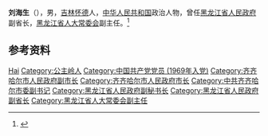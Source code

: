 {{Otheruses|other=名为刘海生的其他人物|刘海生}}

'''刘海生'''（{{bd|1949年|10月|}}），男，[[吉林|吉林]][[怀德|怀德]]人，[[中华人民共和国|中华人民共和国]]政治人物，曾任[[黑龙江省人民政府|黑龙江省人民政府]]副省长，[[黑龙江省人大常委会|黑龙江省人大常委会]]副主任。<ref>{{Cite web|title=黑龙江省人民政府副省长刘海生|url=http://finance.sina.com.cn/roll/20040203/2106617884.shtml|accessdate=2020-08-07|work=新浪网|archive-date=2004-11-29|archive-url=https://web.archive.org/web/20041129123335/http://finance.sina.com.cn/roll/20040203/2106617884.shtml|dead-url=no}}</ref>

== 参考资料 ==
{{reflist}}

{{中国人物小作品}}
{{齐齐哈尔市市长}}

{{Authority control}}
{{DEFAULTSORT:Liu刘}}
[[Category:刘姓|Hai]]
[[Category:公主岭人|Category:公主岭人]]
[[Category:中国共产党党员_(1969年入党)|Category:中国共产党党员 (1969年入党)]]
[[Category:齐齐哈尔市人民政府副市长|Category:齐齐哈尔市人民政府副市长]]
[[Category:齐齐哈尔市人民政府市长|Category:齐齐哈尔市人民政府市长]]
[[Category:中共齐齐哈尔市委副书记|Category:中共齐齐哈尔市委副书记]]
[[Category:黑龙江省人民政府副秘书长|Category:黑龙江省人民政府副秘书长]]
[[Category:黑龙江省人民政府副省长|Category:黑龙江省人民政府副省长]]
[[Category:黑龙江省人大常委会副主任|Category:黑龙江省人大常委会副主任]]